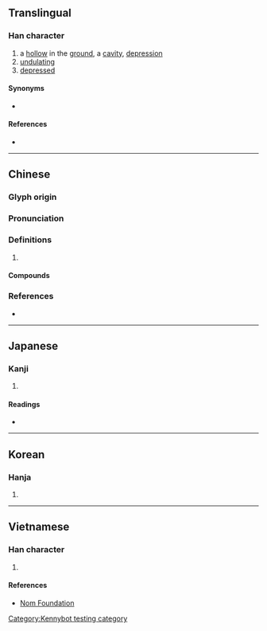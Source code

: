 {{character info/new}}
==Translingual==

===Han character===
{{Han char|rn=32|rad=土|as=05|sn=8|four=44127|canj=GVIS|ids=⿰土幼}}

# a [[hollow]] in the [[ground]], a [[cavity]], [[depression]]
# [[undulating]]
# [[depressed]]

====Synonyms====
* {{l|mul|垇}}

====References====
* {{Han ref|kx=0226.330|dkj=04988|dj=0462.100|hdz=10436.090|uh=5773|ud=22387|bh=CBFC|bd=52220}}

----

==Chinese==
{{zh-forms}}

===Glyph origin===
{{Han etym}}

===Pronunciation===
{{zh-pron
|m=ào
|c=aau3,aau1
|mc=y
|oc=y
|cat=
}}

===Definitions===
{{zh-hanzi}}

# {{rfdef|zh}}

====Compounds====
{{zh-der|坳堂|坳塘|塘坳|山坳}}

===References===
* {{R:yue:Hanzi}}

----

==Japanese==

===Kanji===
{{ja-kanji|grade=|rs=土05}}

# {{defn|lang=ja|sort=土05}}

====Readings====
* {{ja-readings|on=[[あう]] (au), [[えう]] (eu)|kun=[[くぼみ]] (kubomi)}}

----

==Korean==

===Hanja===
{{ko-hanja|hangeul=요|rv=yo|mr=yo}}

# {{defn|lang=ko|sort=土05}}

----

==Vietnamese==

===Han character===
{{vi-hantu|[[ao]]|rs=土05}}

# {{defn|lang=vi|sort=土05}}

====References====
* [http://nomfoundation.org/common/nom_details.php?codepoint=5773 Nom Foundation]

[[Category:Kennybot testing category]]